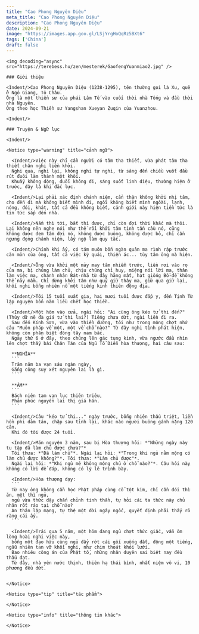 ```yaml
---
title: "Cao Phong Nguyên Diệu"
meta_title: "Cao Phong Nguyên Diệu"
description: "Cao Phong Nguyên Diệu"
date: 2024-09-21
image: "https://images.app.goo.gl/LSjYrgHoQqRz5BXt6"
tags: ['China']
draft: false
---
```


<div className="grid xl:grid-cols-7 lg:grid-cols-7 md:grid-cols-2 sm:grid-cols-2 xs:grid-cols-1 gap-8">

  <div className="lg:col-span-2 md:col-span-1">

    <img decoding="async" src="https://terebess.hu/zen/mesterek/GaofengYuanmiao2.jpg" />

    ### Giới thiệu

    <Indent/>Cao Phong Nguyên Diệu (1238-1295), tên thường gọi là Xu, quê ở Ngô Giang, Tô Châu.
    Ông là một thiền sư của phái Lâm Tế vào cuối thời nhà Tống và đầu thời nhà Nguyên.
    Ông theo học Thiền sư Yangshan Xueyan Zuqin của Yuanzhou.

    <Indent/>

  </div>

  <div className="lg:col-span-3 md:col-span-1">

    ### Truyện & Ngữ lục

    <Indent/>
  </div>

  <div className="lg:col-span-2">

    <Notice type="warning" title="cảnh ngữ">

      <Indent/>Việc này chỉ cần người có tâm tha thiết, vừa phát tâm tha thiết chân nghi liền khởi.
      Nghi qua, nghi lại, không nghi tự nghi, từ sáng đến chiều vuốt đầu rút đuôi làm thành một khối.
      Khuấy không động, đuổi không đi, sáng suốt linh diệu, thường hiện ở trước, đây là khi đắc lực.

      <Indent/>Lại phải xác định chánh niệm, cẩn thận không khởi nhị tâm, cho đến đi mà không biết mình đi, ngồi không biết mình ngôài, lạnh, nóng, đói, khát, tất cả đều không biết, cảnh giới này hiện tiền tức là tin tức sắp đến nhà.

      <Indent/>Nắm thì tới, bắt thì được, chỉ còn đợi thời khắc mà thôi. Lại không nên nghe nói như thế rồi khởi tâm tinh tấn cầu nó, cũng không được đem tâm đợi nó, không được buông, không được bỏ, chỉ cần ngưng đọng chánh niệm, lấy ngộ làm quy tắc.

      <Indent/>Chính khi ấy, có tám muôn bốn ngàn quân ma rình rập trước căn môn của ông, tất cả việc kỳ quái, thiện ác... tùy tâm ông mà hiện.

      <Indent/>Ông vừa khởi một mảy may tâm nhiễm trước, liền rơi vào rọ của ma, bị chúng làm chủ, chịu chúng chỉ huy, miệng nói lời ma, thân làm việc ma, chánh nhân Bát-nhã từ đây hằng mất, hạt giống Bồ-đề không thể nảy mầm. Chỉ đừng khởi tâm như quỷ giữ thây ma, giữ qua giữ lại, khối nghi bỗng nhiên nổ một tiếng kinh thiên động địa.

      <Indent/>Tôi 15 tuổi xuất gia, hai mươi tuổi được đắp y, đến Tịnh Từ lập nguyện bốn năm liều chết học thiền.

      <Indent/>Một hôm vào cửa, ngài hỏi: "Ai cùng ông kéo tử thi đến?" (Thùy dữ nê đà giá tử thi lai?) Tiếng chưa dứt, ngài liền đi ra.
      Sau đến Kính Sơn, vừa vào thiền đường, tôi như trong mộng chợt nhớ câu "Muôn pháp về một, một về chỗ nào?" Từ đây nghi tình phát hiện, không còn phân biệt đông tây nam bắc.
      Ngày thứ 6 ở đây, theo chúng lên gác tụng kinh, vừa ngước đầu nhìn lên chợt thấy bài Chân Tán của Ngũ Tổ Diễn hòa thượng, hai câu sau:

      **NGHĨA**
      ```
      Trăm năm ba vạn sáu ngàn ngày,
      Gắng công suy xét nguyên lai là gì.
      ```

      **ÂM**
      ```
      Bách niên tam vạn lục thiên triêu,
      Phản phúc nguyên lai thị giá hán.
      ```

      <Indent/>Câu "kéo tử thi..." ngày trước, bỗng nhiên thấu triệt, liền hồn phi đảm tán, chặp sau tỉnh lại, khác nào người buông gánh nặng 120 cân.
      Khi đó tôi được 24 tuổi.

      <Indent/>Mãn nguyện 3 năm, sau bị Hòa thượng hỏi: *"Những ngày này tu tập đã làm chủ được chưa?"*
      Tôi thưa: *"Đã làm chủ"*. Ngài lại hỏi: *"Trong khi ngủ nằm mộng có làm chủ được không?"*. Tôi thưa: *"Làm chủ được"*.
      Ngài lại hỏi: *"Khi ngủ mê không mộng chủ ở chỗ nào?"*. Câu hỏi này không có lời để đáp, không có lý lẽ trình bày.

      <Indent/>Hòa thượng dạy:
      ```
      Từ nay ông không cần học Phật pháp cùng cổ tột kim, chỉ cần đói thì ăn, mệt thì ngủ,
      ngủ vừa thức dậy chấn chỉnh tinh thần, tự hỏi cái ta thức này chủ nhân rốt ráo tại chỗ nào?
      An thân lập mạng, tự thệ một đời ngây ngốc, quyết định phải thấy rõ ràng cái ấy.
      ```

      <Indent/>Trải qua 5 năm, một hôm đang ngủ chợt thức giấc, vẫn ôm lòng hoài nghi việc này,
      bỗng một đạo hữu cùng ngủ đẩy rớt cái gối xuống đất, động một tiếng, ngẫu nhiên tan vỡ khối nghi, như chim thoát khỏi lưới.
      Bao nhiêu công án của Phật tổ, những nhân duyên sai biệt nay đều thấu đạt.
      Từ đây, nhà yên nước thịnh, thiên hạ thái bình, nhất niệm vô vi, 10 phương đều dứt.


    </Notice>

    <Notice type="tip" title="tác phẩm">
      
    </Notice>

    <Notice type="info" title="thông tin khác">

    </Notice>

  </div>

</div>
